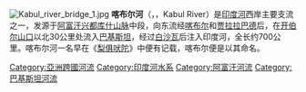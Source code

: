 [[File:Kabul_river_bridge_1.jpg|thumb]]
'''喀布尔河'''（{{lang-fa|''' دریای کابل'''}}，{{lang-ur|'''دریائے کابل'''}}，Kabul River）是[[印度河|印度河]]西岸主要支流之一，发源于[[阿富汗|阿富汗]][[兴都库什山脉|兴都库什山脉]]中段，向东流经[[喀布尔|喀布尔]]和[[贾拉拉巴德_(阿富汗)|贾拉拉巴德]]后，在[[开伯尔山口|开伯尔山口]]以北30公里处流入[[巴基斯坦|巴基斯坦]]，经过[[白沙瓦|白沙瓦]]后注入印度河，全长约700公里。喀布尔河一名早在《[[梨俱吠陀|梨俱吠陀]]》中便有记载，喀布尔便是以其命名。

{{coord|34|32|56|N|68|48|18|E|display=title|region:AF_type:mountain_source:dewiki}}

{{Waters of Pakistan}}

{{Authority control}}
{{Asia-geo-stub}}
{{DEFAULTSORT:Kabul}}
[[Category:亞洲跨國河流|Category:亞洲跨國河流]]
[[Category:印度河水系|Category:印度河水系]]
[[Category:阿富汗河流|Category:阿富汗河流]]
[[Category:巴基斯坦河流|Category:巴基斯坦河流]]